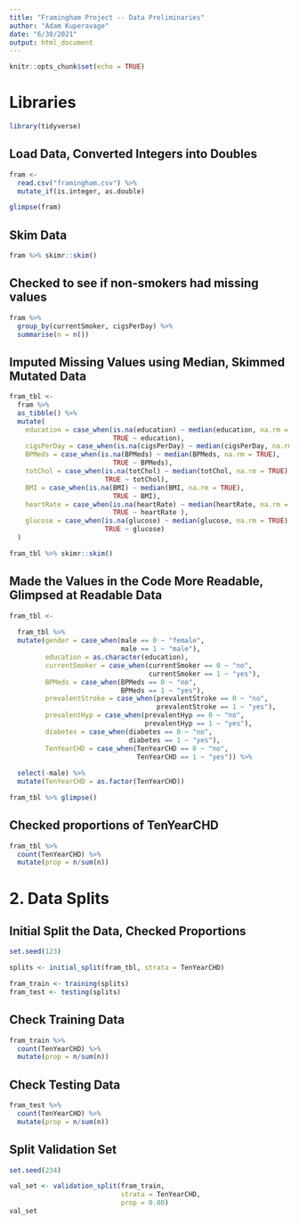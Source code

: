 ---
title: "Framingham Project -- Data Preliminaries"
author: "Adam Kuperavage"
date: "6/30/2021"
output: html_document
---

```{r setup, include=FALSE}
knitr::opts_chunk$set(echo = TRUE)
```

# Libraries

```{r}
library(tidyverse)
```

## Load Data, Converted Integers into Doubles

```{r}
fram <- 
  read.csv("framingham.csv") %>% 
  mutate_if(is.integer, as.double) 

glimpse(fram)
```

## Skim Data

```{r}
fram %>% skimr::skim()
```

## Checked to see if non-smokers had missing values

```{r}
fram %>% 
  group_by(currentSmoker, cigsPerDay) %>% 
  summarise(n = n())
```

## Imputed Missing Values using Median, Skimmed Mutated Data

```{r}
fram_tbl <-   
  fram %>%  
  as_tibble() %>% 
  mutate(
    education = case_when(is.na(education) ~ median(education, na.rm = TRUE),
                          TRUE ~ education),
    cigsPerDay = case_when(is.na(cigsPerDay) ~ median(cigsPerDay, na.rm = TRUE), TRUE ~ cigsPerDay),
    BPMeds = case_when(is.na(BPMeds) ~ median(BPMeds, na.rm = TRUE),
                          TRUE ~ BPMeds),
    totChol = case_when(is.na(totChol) ~ median(totChol, na.rm = TRUE),
                        TRUE ~ totChol),
    BMI = case_when(is.na(BMI) ~ median(BMI, na.rm = TRUE),
                          TRUE ~ BMI),
    heartRate = case_when(is.na(heartRate) ~ median(heartRate, na.rm = TRUE),
                          TRUE ~ heartRate ),
    glucose = case_when(is.na(glucose) ~ median(glucose, na.rm = TRUE),
                        TRUE ~ glucose)
  )

fram_tbl %>% skimr::skim()
```


## Made the Values in the Code More Readable, Glimpsed at Readable Data
```{r}
fram_tbl <-   
  
  fram_tbl %>% 
  mutate(gender = case_when(male == 0 ~ "female",
                            male == 1 ~ "male"),
         education = as.character(education),
         currentSmoker = case_when(currentSmoker == 0 ~ "no",
                                   currentSmoker == 1 ~ "yes"),
         BPMeds = case_when(BPMeds == 0 ~ "no",
                            BPMeds == 1 ~ "yes"),
         prevalentStroke = case_when(prevalentStroke == 0 ~ "no",
                                     prevalentStroke == 1 ~ "yes"),
         prevalentHyp = case_when(prevalentHyp == 0 ~ "no",
                                  prevalentHyp == 1 ~ "yes"),
         diabetes = case_when(diabetes == 0 ~ "no",
                              diabetes == 1 ~ "yes"),
         TenYearCHD = case_when(TenYearCHD == 0 ~ "no",
                                TenYearCHD == 1 ~ "yes")) %>% 
  
  select(-male) %>% 
  mutate(TenYearCHD = as.factor(TenYearCHD))

fram_tbl %>% glimpse()
```

## Checked proportions of TenYearCHD

```{r}
fram_tbl %>% 
  count(TenYearCHD) %>% 
  mutate(prop = n/sum(n))
```

# 2. Data Splits

## Initial Split the Data, Checked Proportions

```{r}
set.seed(123)

splits <- initial_split(fram_tbl, strata = TenYearCHD)

fram_train <- training(splits)
fram_test <- testing(splits)
```

## Check Training Data

```{r}
fram_train %>% 
  count(TenYearCHD) %>% 
  mutate(prop = n/sum(n))
```

## Check Testing Data

```{r}
fram_test %>% 
  count(TenYearCHD) %>% 
  mutate(prop = n/sum(n))
```

## Split Validation Set

```{r}
set.seed(234)

val_set <- validation_split(fram_train,
                            strata = TenYearCHD,
                            prop = 0.80)
val_set
```

